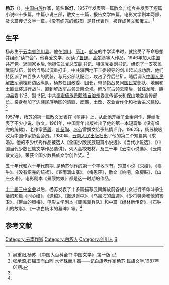 '''杨苏'''（{{bd|1927年||catIdx=Yang,杨}}），[[中华人民共和国|中国]][[白族|白族]]作家，笔名'''赵灯'''，1957年发表第一篇散文，迄今共发表了短篇小说四十多篇，中篇小说三部，散文三十篇，报告文学四篇，电影文学剧本两部，及长篇传记文学一篇。《[[没有织完的统裙|没有织完的统裙]]》是其代表作，被译成[[英文|英文]]和[[俄文|俄文]]。<ref>吴重阳,杨苏.《中国大百科全书·中国文学》.第一版.</ref>

== 生平 ==

杨苏生于[[云南省|云南省]][[剑川县|剑川县]]。他在[[剑川|剑川]]、[[丽江|丽江]]、[[鹤庆|鹤庆]]的中学读书时，就接受了革命思想并组织“读书会”。他喜爱文学，阅读了[[鲁迅|鲁迅]]、[[马克西姆·高尔基|高尔基]]等人作品。1946年加入[[中国共产党|中国共产党]]。返回家乡后, 他担任过党总支副书记、特区党委副书记，组织了一支农民武装队伍，曾给当局以沉重打击。中共滇西地下工委领导的剑川起义成功后，他们特区派了四百多人的武装，与兄弟部队配合，攻占了乔后盐矿。随后调入[[中国人民解放军|中国人民解放军]]滇桂黔边区纵队，杨苏任团政委、团长，带领指战员同[[国民党|国民党]]部队、地霸和土匪武装进行战斗，直到解放军占领云南全境。解放军占领云南后，曾任[[龙陵|龙陵]]、[[腾冲县|腾冲县]]委书记、副书记, 中共[[德宏傣族景颇族自治州|德宏傣族景颇族自治州]]委宣传部长和[[保山|保山]]地委宣传部长。亲身参加了边疆民族地区的清匪、反霸、[[土改|土改]]、农业合作化和[[社会主义|社会主义]]建设。<ref name=zcy>张承源,石韫玉而山晖 水怀珠而川媚——记白族老作家杨苏.民族文学.1987年01期.</ref>

1957年，杨苏的第一篇散文发表在《萌芽》上，从此他开始了业余创作，连续发表了不少小说、散文。1961年，中国青年出版社出了他的第一本短篇集《没有织完的统裙》，老作家[[茅盾|茅盾]]、[[叶圣陶|叶圣陶]]、[[冰心|冰心]]曾撰文给予热情评介。1962年，杨苏被吸收为中国作家协会会员。1980年，[[云南人民出版社|云南人民出版社]]出了他的第二个短篇集《求婚》。他的不少优秀作品被选人《全国少数民族短篇小说选》、《当代小说选》、《中国当代少数民族文学作品选讲》，列入高校教材，及三十年《云南小说选》、《云南散文选》，荣获全国少数民族文学创作奖。<ref name=zcy/>

五十年代和六十年代前期, 是杨苏创作的第一个丰收季节。短篇小说《求婚》、《票牛》、《没有织完的统裙》、《春雨满山寨》、《梅恩莎》，散文《响吧，象脚鼓》、《山庄夜语》，电影剧本《景颇姑娘》都是这一时期的作品。

[[十一届三中全会|十一届三中全会]]以后，杨苏发表了十多篇描写云南解放前各族儿女进行革命斗争生活的短篇《同心结》、《送粮》、《撤退途中》、《乌黑海的血迹》、《少将特务和他的警卫》、《带血的腊梅》、电影文学剧本《藏民骑兵队》和中篇《绿林新传奇》、《石钟山的故事》、《一块白杨木的墓碑》等。<ref name=zcy/>

==参考文献==
<div class="references-small">
<references></references>
</div>

{{normdaten}}
{{DEFAULTSORT:Yang su}}
[[Category:云南作家|Category:云南作家]]
[[Category:白族人|Category:白族人]]
[[Category:剑川人|Category:剑川人]]
[[Category:杨姓|S]]
